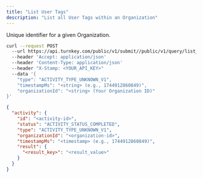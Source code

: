```yaml
---
title: "List User Tags"
description: "List all User Tags within an Organization"
---
```



<Authorizations />

<H3Bordered text="Body" />

<ParamField body="organizationId" type="string" required={true}><p>Unique identifier for a given Organization.</p></ParamField>

<RequestExample>

```bash cURL
curl --request POST 
  --url https://api.turnkey.com/public/v1/submit//public/v1/query/list_user_tags 
  --header 'Accept: application/json' 
  --header 'Content-Type: application/json' 
  --header "X-Stamp: <YOUR_API_KEY>" 
  --data '{
    "type": "ACTIVITY_TYPE_UNKNOWN_V1",
    "timestampMs": "<string> (e.g., 1744912860849)",
    "organizationId": "<string> (Your Organization ID)"
}'
```

</RequestExample>

<ResponseExample>

```json 200
{
  "activity": {
    "id": "<activity-id>",
    "status": "ACTIVITY_STATUS_COMPLETED",
    "type": "ACTIVITY_TYPE_UNKNOWN_V1",
    "organizationId": "<organization-id>",
    "timestampMs": "<timestamp> (e.g., 1744912860849)",
    "result": {
      "<result_key>": "<result_value>"
    }
  }
}
```

</ResponseExample>
